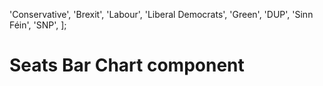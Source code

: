 
  'Conservative',
  'Brexit',
  'Labour',
  'Liberal Democrats',
  'Green',
  'DUP',
  'Sinn Féin',
  'SNP',
];


<Meta title="Elections|GE2019/Seats Bar Chart" component={SeatsBarChart} />

# Seats Bar Chart component

<Preview>
  <Story name="Basic (start)">
    <SeatsBarChart
      tableHeaders={['Party', 'Seats', '% of vote']}
      data={resultsStartFormatted}
      majority={320}
    />
  </Story>
  <Story name="Basic (middle)">
    <SeatsBarChart
      tableHeaders={['Party', 'Seats', '% of vote']}
      data={resultsMiddleFormatted}
      majority={320}
    />
  </Story>
  <Story name="Basic (end)">
    <SeatsBarChart
      tableHeaders={['Party', 'Seats', '% of vote']}
      data={resultsEndFormatted}
      majority={320}
    />
  </Story>
</Preview>
